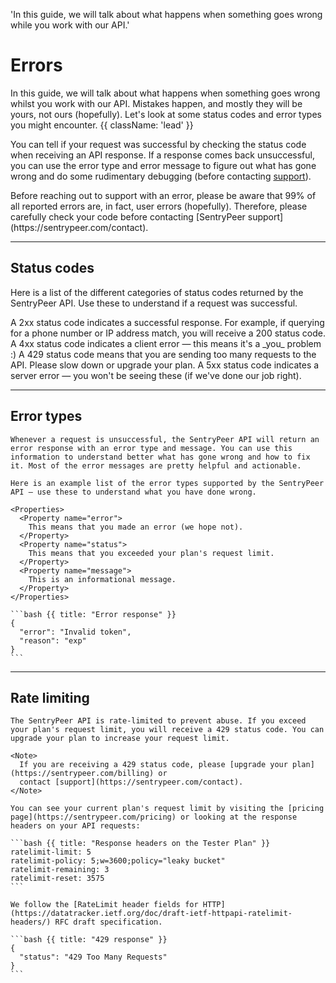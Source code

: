   'In this guide, we will talk about what happens when something goes wrong while you work with our API.'

# Errors

In this guide, we will talk about what happens when something goes wrong whilst you work with our API. Mistakes happen, and mostly they will be yours, not ours (hopefully). Let's look at some status codes and error types you might encounter. {{ className: 'lead' }}

You can tell if your request was successful by checking the status code when receiving an API response. If a response comes back unsuccessful, you can use the error type and error message to figure out what has gone wrong and do some rudimentary debugging (before contacting [support](https://sentrypeer.com/contact)).

<Note>
  Before reaching out to support with an error, please be aware that 99% of all
  reported errors are, in fact, user errors (hopefully). Therefore, please carefully check
  your code before contacting [SentryPeer support](https://sentrypeer.com/contact).
</Note>

---

## Status codes

Here is a list of the different categories of status codes returned by the SentryPeer API. Use these to understand if a request was successful.

<Properties>
  <Property name="2xx">
    A 2xx status code indicates a successful response. For example, if querying for a phone number or IP address match, you will receive a 200 status code.
  </Property>
  <Property name="4xx">
    A 4xx status code indicates a client error — this means it's a _you_
    problem :)
  </Property>
  <Property name="429">
    A 429 status code means that you are sending too many requests to the API. Please slow down or upgrade your plan.
  </Property>
  <Property name="5xx">
    A 5xx status code indicates a server error — you won't be seeing these (if we've done our job right).
  </Property>
</Properties>

---

## Error types

<Row>
  <Col>

    Whenever a request is unsuccessful, the SentryPeer API will return an error response with an error type and message. You can use this information to understand better what has gone wrong and how to fix it. Most of the error messages are pretty helpful and actionable.

    Here is an example list of the error types supported by the SentryPeer API — use these to understand what you have done wrong.

    <Properties>
      <Property name="error">
        This means that you made an error (we hope not).
      </Property>
      <Property name="status">
        This means that you exceeded your plan's request limit.
      </Property>
      <Property name="message">
        This is an informational message.
      </Property>
    </Properties>

  </Col>
  <Col>

    ```bash {{ title: "Error response" }}
    {
      "error": "Invalid token",
      "reason": "exp"
    }
    ```

  </Col>
</Row>

---

## Rate limiting

<Row>
  <Col>

    The SentryPeer API is rate-limited to prevent abuse. If you exceed your plan's request limit, you will receive a 429 status code. You can upgrade your plan to increase your request limit.

    <Note>
      If you are receiving a 429 status code, please [upgrade your plan](https://sentrypeer.com/billing) or
      contact [support](https://sentrypeer.com/contact).
    </Note>

    You can see your current plan's request limit by visiting the [pricing page](https://sentrypeer.com/pricing) or looking at the response headers on your API requests:

    ```bash {{ title: "Response headers on the Tester Plan" }}
    ratelimit-limit: 5
    ratelimit-policy: 5;w=3600;policy="leaky bucket"
    ratelimit-remaining: 3
    ratelimit-reset: 3575
    ```

    We follow the [RateLimit header fields for HTTP](https://datatracker.ietf.org/doc/draft-ietf-httpapi-ratelimit-headers/) RFC draft specification.

  </Col>
  <Col>

    ```bash {{ title: "429 response" }}
    {
      "status": "429 Too Many Requests"
    }
    ```

  </Col>
</Row>
